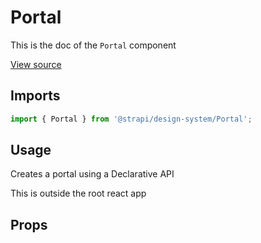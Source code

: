 <!--- Portal.stories.mdx --->


<Meta
  title="Design System/Technical Components/Portal"
  component={Portal}
/>

# Portal

This is the doc of the `Portal` component

[View source](https://github.com/strapi/design-system/tree/develop/packages/strapi-design-system/src/Portal)

## Imports

```js
import { Portal } from '@strapi/design-system/Portal';
```

## Usage

Creates a portal using a Declarative API

<Canvas>
  <Story name="base">
    <Portal>
      <aside>This is outside the root react app</aside>
    </Portal>
  </Story>
</Canvas>

## Props

<ArgsTable of={Portal} />
